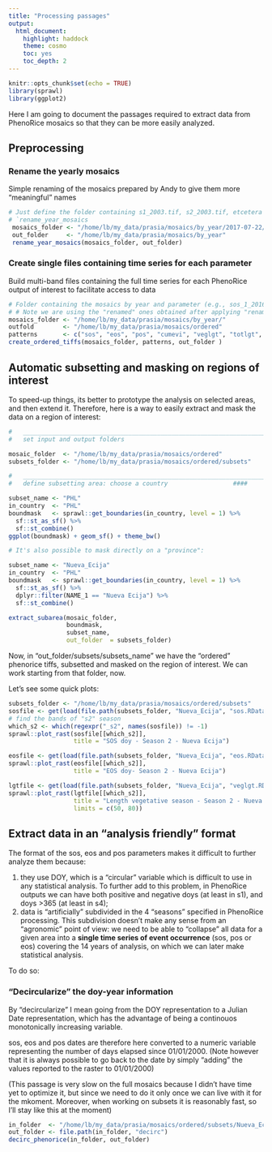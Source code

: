 ```yaml
---
title: "Processing passages"
output: 
  html_document: 
    highlight: haddock
    theme: cosmo
    toc: yes
    toc_depth: 2
---
```


```r
knitr::opts_chunk$set(echo = TRUE)
library(sprawl)
library(ggplot2)
```

Here I am going to document the passages required to extract data from PhenoRice mosaics
so that they can be more easily analyzed.

## Preprocessing

### Rename the yearly mosaics

Simple renaming of the mosaics prepared by Andy to give them more "meaningful" names

```r
# Just define the folder containing s1_2003.tif, s2_2003.tif, etcetera and run 
# `rename_year_mosaics
 mosaics_folder <- "/home/lb/my_data/prasia/mosaics/by_year/2017-07-22/"
 out_folder     <- "/home/lb/my_data/prasia/mosaics/by_year"
 rename_year_mosaics(mosaics_folder, out_folder)
```

### Create single files containing time series for each parameter

Build multi-band files containing the full time series for each PhenoRice output of interest
to facilitate access to data

```r
# Folder containing the mosaics by year and parameter (e.g., sos_1_2016, sos_2_2016, etc)
# # Note we are using the "renamed" ones obtained after applying "rename_year_mosaics"
mosaics_folder <- "/home/lb/my_data/prasia/mosaics/by_year/"
outfold        <- "/home/lb/my_data/prasia/mosaics/ordered"
patterns       <- c("sos", "eos", "pos", "cumevi", "veglgt", "totlgt", "nseas")
create_ordered_tiffs(mosaics_folder, patterns, out_folder )
```

## Automatic subsetting and masking on regions of interest

To speed-up things, its better to prototype the analysis on selected areas, and then extend it. 
Therefore, here is a way to easily extract and mask the data on a region of interest: 

```r
#   ____________________________________________________________________________
#   set input and output folders                                            ####

mosaic_folder  <- "/home/lb/my_data/prasia/mosaics/ordered"
subsets_folder <- "/home/lb/my_data/prasia/mosaics/ordered/subsets"

#   ____________________________________________________________________________
#   define subsetting area: choose a country                  ####

subset_name <- "PHL"
in_country  <- "PHL"
boundmask   <- sprawl::get_boundaries(in_country, level = 1) %>%
  sf::st_as_sf() %>% 
  sf::st_combine() 
ggplot(boundmask) + geom_sf() + theme_bw() 

# It's also possible to mask directly on a "province":

subset_name <- "Nueva_Ecija"
in_country  <- "PHL"
boundmask   <- sprawl::get_boundaries(in_country, level = 1) %>%
  sf::st_as_sf() %>%
  dplyr::filter(NAME_1 == "Nueva Ecija") %>%
  sf::st_combine()

extract_subarea(mosaic_folder,
                boundmask,
                subset_name,
                out_folder  = subsets_folder)
```


Now, in "out_folder/subsets/subsets_name" we have the "ordered" phenorice tiffs, subsetted
and masked on the region of interest. We can work starting from that folder, now. 

Let's see some quick plots: 

```r
subsets_folder <- "/home/lb/my_data/prasia/mosaics/ordered/subsets"
sosfile <- get(load(file.path(subsets_folder, "Nueva_Ecija", "sos.RData")))
# find the bands of "s2" season
which_s2 <- which(regexpr("_s2", names(sosfile)) != -1)
sprawl::plot_rast(sosfile[[which_s2]], 
                  title = "SOS doy - Season 2 - Nueva Ecija")

eosfile <- get(load(file.path(subsets_folder, "Nueva_Ecija", "eos.RData")))
sprawl::plot_rast(eosfile[[which_s2]], 
                  title = "EOS doy- Season 2 - Nueva Ecija")

lgtfile <- get(load(file.path(subsets_folder, "Nueva_Ecija", "veglgt.RData")))
sprawl::plot_rast(lgtfile[[which_s2]], 
                  title = "Length vegetative season - Season 2 - Nueva Ecija", 
                  limits = c(50, 80))

```

## Extract data in an "analysis friendly" format

The format of the sos, eos and pos parameters makes it difficult to further analyze them
because: 

1. they use DOY, which is a "circular" variable which is difficult to use in any statistical
analysis. To further add to this problem, in PhenoRice outputs we can have both positive and 
negative doys (at least in s1), and doys >365 (at least in s4); 
2. data is "artificially" subdivided in the 4 "seasons" specified in PhenoRice processing. 
This subdivision doesn't make any sense from an "agronomic" point of view: we need to be 
able to "collapse" all data for a given area into a **single time series of event occurrence** 
(sos, pos or eos) covering the 14 years of analysis, on which we can later make statistical analysis. 

To do so: 

### "Decircularize" the doy-year information 

By "decircularize" I mean going from the DOY representation to a Julian Date representation, 
which has the advantage of being a continouos monotonically increasing variable. 

sos, eos and pos dates are therefore here converted to a numeric variable representing the
number of days elapsed since 01/01/2000. (Note however that it is always possible to go back 
to the date by simply "adding" the values reported to the raster to 01/01/2000)

(This passage is very slow on the full mosaics because I didn't have time yet to optimize 
it, but since we need to do it only once we can live with it for the mkoment. Moreover, when
working on subsets it is reasonably fast, so I'll stay like this at the moment)

```r
in_folder  <- "/home/lb/my_data/prasia/mosaics/ordered/subsets/Nueva_Ecija"
out_folder <- file.path(in_folder, "decirc")
decirc_phenorice(in_folder, out_folder)
```

